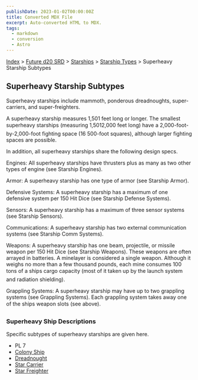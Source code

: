 ```yaml
---
publishDate: 2023-01-02T00:00:00Z
title: Converted MDX File
excerpt: Auto-converted HTML to MDX.
tags:
  - markdown
  - conversion
  - Astro
---
```


[Index](-index) > [Future d20 SRD](future-d20-srd-index) > [Starships](future-d20-srd-starships-index) > [Starship Types](future-d20-srd-starships-starship-types-index) > Superheavy Starship Subtypes

## Superheavy Starship Subtypes

Superheavy starships include mammoth, ponderous dreadnoughts, super-carriers, and super-freighters.

A superheavy starship measures 1,501 feet long or longer. The smallest superheavy starships (measuring 1,5012,000 feet long) have a 2,000-foot-by-2,000-foot fighting space (16 500-foot squares), although larger fighting spaces are possible.

In addition, all superheavy starships share the following design specs.

Engines: All superheavy starships have thrusters plus as many as two other types of engine (see Starship Engines).

Armor: A superheavy starship has one type of armor (see Starship Armor).

Defensive Systems: A superheavy starship has a maximum of one defensive system per 150 Hit Dice (see Starship Defense Systems).

Sensors: A superheavy starship has a maximum of three sensor systems (see Starship Sensors).

Communications: A superheavy starship has two external communication systems (see Starship Comm Systems).

Weapons: A superheavy starship has one beam, projectile, or missile weapon per 150 Hit Dice (see Starship Weapons). These weapons are often arrayed in batteries. A minelayer is considered a single weapon. Although it weighs no more than a few thousand pounds, each mine consumes 100 tons of a ships cargo capacity (most of it taken up by the launch system and radiation shielding).

Grappling Systems: A superheavy starship may have up to two grappling systems (see Grappling Systems). Each grappling system takes away one of the ships weapon slots (see above).

### Superheavy Ship Descriptions

Specific subtypes of superheavy starships are given here.

- PL 7
- [Colony Ship](future-d20-srd-starships-starship-types-superheavy-starship-subtypes-colony-ship)
- [Dreadnought](future-d20-srd-starships-starship-types-superheavy-starship-subtypes-dreadnought)
- [Star Carrier](future-d20-srd-starships-starship-types-superheavy-starship-subtypes-star-carrier)
- [Star Freighter](future-d20-srd-starships-starship-types-superheavy-starship-subtypes-star-freighter)
